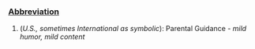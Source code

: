 ===[[Abbreviation]]===

# (''U.S., sometimes International as symbolic''): Parental Guidance - ''mild humor, mild content''